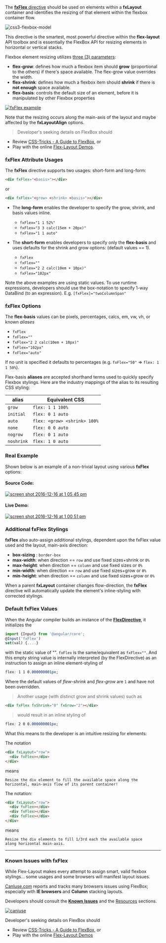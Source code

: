 
<Meta title="主题/样式布局/FxFlex" id="fxFlex" />

The [**fxFlex** directive][fxflex] should be used on elements within a **fxLayout** container and identifies the
resizing of that element within the flexbox container flow.

![css3-flexbox-model](https://cloud.githubusercontent.com/assets/210413/20034148/49a4fb62-a382-11e6-9822-42b90dec69be.jpg)

This directive is the smartest, most powerful directive within the **flex-layout** API toolbox and is essentially the
FlexBox API for resizing elements in horizontal or vertical stacks.

Flexbox element resizing utilizes [three (3) parameters](http://cssreference.io/flexbox/):

- **flex-grow**: defines how much a flexbox item should **grow** (proportional to the others) if there's space
  available. The flex-grow value overrides the width.
- **flex-shrink**: defines how much a flexbox item should **shrink** if there is **not enough** space available.
- **flex-basis**: controls the default size of an element, before it is manipulated by other Flexbox properties

[![fxFlex example](https://cloud.githubusercontent.com/assets/210413/21274996/6b640f8a-c390-11e6-87ac-ca85eb6c3983.png)](https://github.com/angular/flex-layout/blob/master/src/apps/demo-app/src/app/stack-overflow/grid-column-span/grid-column-span.component.ts#L23)

Note that the resizing occurs along the main-axis of the layout and maybe affected by the **fxLayoutAlign** options.

> Developer's seeking details on FlexBox should

- Review [CSS-Tricks - A Guide to FlexBox](https://css-tricks.com/snippets/css/a-guide-to-flexbox/), or
- Play with the online [Flex-Layout Demos](https://tburleson-layouts-demos.firebaseapp.com/#/docs).

### fxFlex Attribute Usages

The **fxFlex** directive supports two usages: short-form and long-form:

```html
<div fxFlex="<basis>"></div>
```

or

```html
<div fxFlex="<grow> <shrink> <basis>"></div>
```

- The **long-form** enables the developer to specify the grow, shrink, and basis values inline.

  - `fxFlex="1 1 52%"`
  - `fxFlex="3 3 calc(15em + 20px)"`
  - `fxFlex="1 1 auto"`

- The **short-form** enables developers to specify only the **flex-basis** and uses defaults for the shrink and grow
  options: (default values == 1).
  - `fxFlex`
  - `fxFlex=""`
  - `fxFlex="2 2 calc(10em + 10px)"`
  - `fxFlex="102px"`

Note the above examples are using static values. To use runtime expressions, developers should use the box-notation to
specify 1-way DataBind (to an expression). E.g. `[fxFlex]="twoColumnSpan"`

### fxFlex Options

The **flex-basis** values can be pixels, percentages, calcs, em, vw, vh, or known _aliases_

- `fxFlex`
- `fxFlex=""`
- `fxFlex="2 2 calc(10em + 10px)"`
- `fxFlex="102px"`
- `fxFlex="auto"`

If no unit is specified it defaults to percentages (e.g. `fxFlex="50"` => `flex: 1 1 50%`).

Flex-basis **aliases** are accepted shorthand terms used to quickly specify Flexbox stylings. Here are the industry
mappings of the alias to its resulting CSS styling:

| alias      | Equivalent CSS               |
| ---------- | ---------------------------- |
| `grow`     | `flex: 1 1 100%`             |
| `initial`  | `flex: 0 1 auto`             |
| `auto`     | `flex: <grow> <shrink> 100%` |
| `none`     | `flex: 0 0 auto`             |
| `nogrow`   | `flex: 0 1 auto`             |
| `noshrink` | `flex: 1 0 auto`             |

### Real Example

Shown below is an example of a non-trivial layout using various **fxFlex** options:

#### Source Code:

[![screen shot 2016-12-16 at 1 05 45 pm](https://cloud.githubusercontent.com/assets/210413/21274996/6b640f8a-c390-11e6-87ac-ca85eb6c3983.png)](https://github.com/angular/flex-layout/blob/master/src/demo-app/app/stack-overflow/columnSpan.demo.ts#L23)

#### Live Demo:

[![screen shot 2016-12-16 at 1 00 51 pm](https://cloud.githubusercontent.com/assets/210413/21274826/bc8553f2-c38f-11e6-8188-bc7fd36026c2.png)](https://tburleson-layouts-demos.firebaseapp.com/#/stackoverflow)

### Additional fxFlex Stylings

**fxFlex** also auto-assign additional stylings, dependent upon the fxFlex value used and the layout, main-axis direction:

- **box-sizing** : `border-box`
- **max-width**: when direction == `row` and use fixed sizes+shrink or `0%`
- **max-height**: when direction == `column` and use fixed sizes or `0%`
- **min-width**: when direction == `row` and use fixed sizes+grow or `0%`
- **min-height**: when direction == `column` and use fixed sizes+grow or `0%`

When a parent **fxLayout** container changes flow-direction, the **fxFlex** directive will automatically update the
element's inline-styling with corrected stylings.

### Default fxFlex Values

When the Angular compiler builds an instance of the [**FlexDirective**][flexdirective], it initializes the

```typescript
import {Input} from '@angular/core';
@Input('fxFlex')
set(val) {....}
```

with the static value of "". `fxFlex` is the same/equivalent as `fxFlex=""`. And this empty string value is internally
interpreted (by the FlexDirective) as an instruction to assign an inline element-styling of

```css
flex: 1 1 0.000000001px;
```

Where the default values of _flew-shrink_ and _flex-grow_ are `1` and have not been overridden.

> Another usage (with distinct grow and shrink values) such as

```html
<div fxFlex fxShrink="0" fxGrow="2"></div>
```

> would result in an inline styling of

```css
flex: 2 0 0.000000001px;
```

What this means to the developer is an intuitive resizing for elements:

The notation

```html
<div fxLayout="row">
  <div fxFlex></div>
</div>
```

means

```
Resize the div element to fill the available space along the
horizontal, main-axis flow of its parent container!
```

The notation:

```html
<div fxLayout="row">
  <div fxFlex></div>
  <div fxFlex></div>
  <div fxFlex></div>
</div>
```

means

```
Resize the div elements to fill 1/3rd each the available space
along horizontal main-axis.
```

---

### Known Issues with fxFlex

While Flex-Layout makes every attempt to assign smart, valid flexbox stylings... some usages and some browsers will
manifest layout issues.

[CanIuse.com](http://CanIuse.com) reports and tracks many browsers issues using FlexBox; especially with
**IE browsers** and **Column** stacking layouts.

Developers should consult the **[Known Issues](http://caniuse.com/#feat=flexbox)** and the
[Resources](http://caniuse.com/#feat=flexbox) sections.

[![caniuse](https://cloud.githubusercontent.com/assets/210413/21288118/917e3faa-c440-11e6-9b08-28aff590c7ae.png)](http://caniuse.com/#feat=flexbox)

Developer's seeking details on FlexBox should

- Review [CSS-Tricks - A Guide to FlexBox](https://css-tricks.com/snippets/css/a-guide-to-flexbox/), or
- Play with the online [Flex-Layout Demos](https://tburleson-layouts-demos.firebaseapp.com/#/docs)

[fxflex]: https://github.com/angular/flex-layout/blob/master/src/lib/flex/flex/flex.ts
[flexdirective]: https://github.com/angular/flex-layout/blob/master/src/lib/flex/flex/flex.ts#L65-L67
